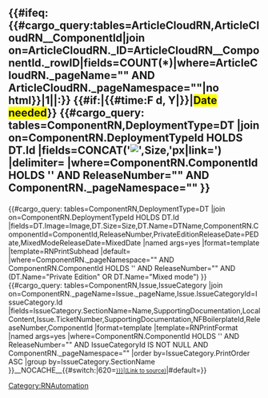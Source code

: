 <includeonly><h2>{{#ifeq:{{#cargo_query:tables=ArticleCloudRN,ArticleCloudRN__ComponentId|join on=ArticleCloudRN._ID=ArticleCloudRN__ComponentId._rowID|fields=COUNT(*)|where=ArticleCloudRN._pageName="{{FULLPAGENAME}}" AND ArticleCloudRN._pageNamespace="{{NAMESPACENUMBER}}"|no html}}|1||{{{ComponentName|}}}:}} {{#if:{{{ReleaseDate|}}}|{{#time:F d, Y|{{{ReleaseDate|}}}}}|<span style="background-color:yellow">Date needed</span>}} {{#cargo_query:
tables=ComponentRN,DeploymentType=DT
|join on=ComponentRN.DeploymentTypeId HOLDS DT.Id
|fields=CONCAT('[[File:',DT.Image,'|',Size,'px|link=]]')
|delimiter=
|where=ComponentRN.ComponentId HOLDS '{{{Component|}}}' AND ReleaseNumber="{{{ReleaseNumber|}}}" AND ComponentRN._pageNamespace="{{NAMESPACENUMBER}}"
}}<!-- removing release type from display until required
{{#cargo_query:
tables=ComponentRN,ReleaseType=RT
|join on=ComponentRN.ReleaseTypeId=RT.Id
|fields=Label
|where=ComponentRN.ComponentId HOLDS '{{{Component|}}}' AND ReleaseNumber="{{{ReleaseNumber|}}}"
}}--></h2>{{AnchorDiv|{{{ComponentName|}}}-{{{ReleaseNumber|}}}}}{{#cargo_query:
tables=ComponentRN,DeploymentType=DT
|join on=ComponentRN.DeploymentTypeId HOLDS DT.Id
|fields=DT.Image=Image,DT.Size=Size,DT.Name=DTName,ComponentRN.ComponentId=ComponentId,ReleaseNumber,PrivateEditionReleaseDate=PEDate,MixedModeReleaseDate=MixedDate
|named args=yes
|format=template
|template=RNPrintSubhead
|default=
|where=ComponentRN._pageNamespace="{{NAMESPACENUMBER}}"  AND  ComponentRN.ComponentId HOLDS '{{{Component|}}}' AND ReleaseNumber="{{{ReleaseNumber|}}}" AND (DT.Name="Private Edition" OR DT.Name="Mixed mode")
}}{{#cargo_query:
tables=ComponentRN,Issue,IssueCategory
|join on=ComponentRN._pageName=Issue._pageName,Issue.IssueCategoryId=IssueCategory.Id
|fields=IssueCategory.SectionName=Name,SupportingDocumentation,LocalContent,Issue.TicketNumber,SupportingDocumentation,NFBoilerplateId,ReleaseNumber,ComponentId
|format=template
|template=RNPrintFormat
|named args=yes
|where=ComponentRN.ComponentId HOLDS '{{{Component|}}}' AND ReleaseNumber="{{{ReleaseNumber|}}}" AND IssueCategoryId IS NOT NULL AND ComponentRN._pageNamespace="{{NAMESPACENUMBER}}"
|order by=IssueCategory.PrintOrder ASC
|group by=IssueCategory.SectionName
}}__NOCACHE__{{#switch:{{NAMESPACENUMBER}}|620=<span style="font-size:80%">[[{{{Page|}}}|(Link to source)]]</span>|#default=}}</includeonly><noinclude>[[Category:RNAutomation]]</noinclude>
